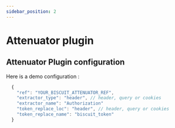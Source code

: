 ```yaml
---
sidebar_position: 2
---
```



# Attenuator plugin

## Attenuator Plugin configuration

Here is a demo configuration :

```js
  {
    "ref": "YOUR_BISCUIT_ATTENUATOR_REF",
    "extractor_type": "header", // header, query or cookies
    "extractor_name": "Authorization"
    "token_replace_loc": "header", // header, query or cookies
    "token_replace_name": "biscuit_token"
  }
```
